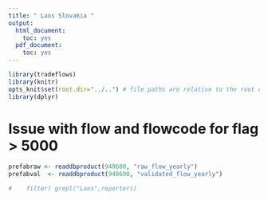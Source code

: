 ```yaml
---
title: " Laos Slovakia "
output:
  html_document:
    toc: yes
  pdf_document:
    toc: yes
---
```


```r
library(tradeflows)
library(knitr)
opts_knit$set(root.dir="../..") # file paths are relative to the root of the project directory
library(dplyr)
``` 


# Issue with flow and flowcode for flag > 5000

```r
prefabraw <- readdbproduct(940600, "raw_flow_yearly")
prefabval  <- readdbproduct(940600, "validated_flow_yearly")

#    filter( grepl("Laos",reporter))
```

